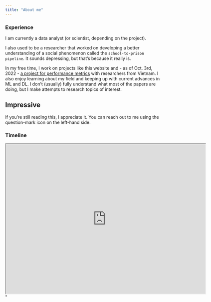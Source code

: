 ---
title: "About me"
---

### Experience

I am currently a data analyst (or scientist, depending on the project).

I also used to be a researcher that worked on developing a better understanding of a social phenomenon called the `school-to-prison pipeline`. It sounds depressing, but that's because it really is.

In my free time, I work on projects like this website and - as of Oct. 3rd, 2022 - [a project for performance metrics](https://github.com/thieu1995/permetrics) with researchers from Vietnam. I also enjoy learning about my field and keeping up with current advances in ML and DL. I don't (usually) fully understand what most of the papers are doing, but I make attempts to research topics of interest.

::: callout-tip
## Impressive

If you're still reading this, I appreciate it. You can reach out to me using the question-mark icon on the left-hand side.
:::

### Timeline

```{=html}
<iframe src="https://drive.google.com/file/d/1EH2i0cIKr_lwj8WsVP6J-B-8EJtK6s_w/preview" width="640" height="480" allow="autoplay"></iframe>"
```
